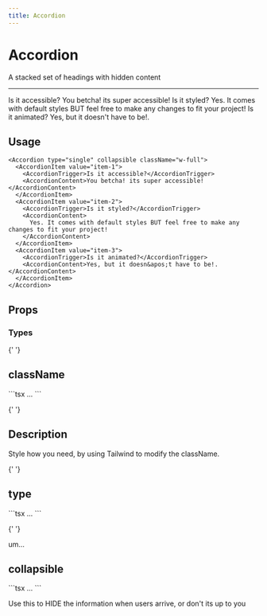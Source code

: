 ```yaml
---
title: Accordion
---
```


# Accordion

A stacked set of headings with hidden content

---


<div>
  <Accordion type="single" collapsible className="w-full">
    <AccordionItem value="item-1">
      <AccordionTrigger>Is it accessible?</AccordionTrigger>
      <AccordionContent>You betcha! its super accessible!</AccordionContent>
    </AccordionItem>
    <AccordionItem value="item-2">
      <AccordionTrigger>Is it styled?</AccordionTrigger>
      <AccordionContent>
        Yes. It comes with default styles BUT feel free to make any changes to fit your project!
      </AccordionContent>
    </AccordionItem>
    <AccordionItem value="item-3">
      <AccordionTrigger>Is it animated?</AccordionTrigger>
      <AccordionContent>Yes, but it doesn&apos;t have to be!.</AccordionContent>
    </AccordionItem>
  </Accordion>
</div>

## Usage

```tsx
<Accordion type="single" collapsible className="w-full">
  <AccordionItem value="item-1">
    <AccordionTrigger>Is it accessible?</AccordionTrigger>
    <AccordionContent>You betcha! its super accessible!</AccordionContent>
  </AccordionItem>
  <AccordionItem value="item-2">
    <AccordionTrigger>Is it styled?</AccordionTrigger>
    <AccordionContent>
      Yes. It comes with default styles BUT feel free to make any changes to fit your project!
    </AccordionContent>
  </AccordionItem>
  <AccordionItem value="item-3">
    <AccordionTrigger>Is it animated?</AccordionTrigger>
    <AccordionContent>Yes, but it doesn&apos;t have to be!.</AccordionContent>
  </AccordionItem>
</Accordion>
```

## Props

### Types

<div className='flex justify-between gap-3 my-10'>

{' '}
<div className="flex flex-col">
  <h2 className="text-center underline">className</h2>
  ```tsx
  <Accordion className="...">...</Accordion>
  ```
</div>

{' '}
<div className="flex flex-col">
  <h2 className="text-center underline">Description</h2>
  <p className="flex mt-8 px-4">Style how you need, by using Tailwind to modify the className.</p>
</div>

</div>

<div className='flex justify-between gap-3 my-10'>

{' '}
<div className="flex flex-col">
  <h2 className="text-center underline">type</h2>
  ```tsx
  <Accordion type="single">...</Accordion>
  ```
</div>

{' '}
<div className="flex flex-col justify-center">
  <p className="flex mt-8 px-4"> um...</p>
</div>

</div>

<div className='flex justify-between gap-3 my-10'>

<div className="flex flex-col">
  <h2 className="text-center underline">collapsible</h2>
  ```tsx
  <Accordion collapsible>...</Accordion>
  ```
</div>

<div className="flex flex-col">
  <p className="flex mt-8 px-10 py-5">
    Use this to HIDE the information when users arrive, or don&apos;t its up to you
  </p>
</div>

</div>
